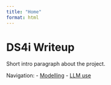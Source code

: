 ```yaml
---
title: "Home"
format: html
---
```


# DS4i Writeup

Short intro paragraph about the project.

Navigation:
- [Modelling](DS4i_writeup.qmd)
- [LLM use](llm_use.qmd)
